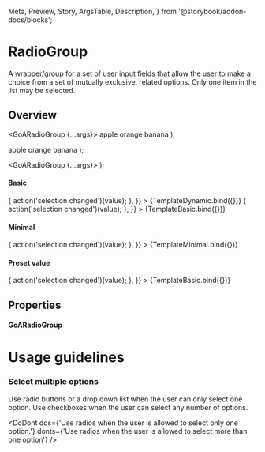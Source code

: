   Meta,
  Preview,
  Story,
  ArgsTable,
  Description,
} from '@storybook/addon-docs/blocks';



<Meta
  title="Component Library/Components/RadioGroup"
  component={GoARadioGroup}
/>

# RadioGroup

A wrapper/group for a set of user input fields that allow the user to make a choice from a set of mutually exclusive, related options. Only one item in the list may be selected.

## Overview

  <GoARadioGroup {...args}>
    <GoARadio value="apple">apple</GoARadio>
    <GoARadio value="orange">orange</GoARadio>
    <GoARadio value="banana">banana</GoARadio>
  </GoARadioGroup>
);

  <GoARadioGroup name="minimal-fruits">
    <GoARadio value="apple">apple</GoARadio>
    <GoARadio value="orange">orange</GoARadio>
    <GoARadio value="banana">banana</GoARadio>
  </GoARadioGroup>
);

  <GoARadioGroup {...args}></GoARadioGroup>
);

#### Basic

<Canvas>
  <Story
    name="Dynamic"
    height={200}
    args={{
      name: 'dynamic-fruits',
      title: 'Which of the following is your favorite fruit?',
      helperText:
        'It doesnt have to be your absolute favorite, just the one you like best of what is listed',
      requiredErrorMessage: 'Please select a fruit',
      required: false,
      disabled: false,
      labelPosition: 'after',
      items: [
        {text: 'Grapes', value: 'grapes'},
        {text: 'Pears', value: 'pears'},
        {text: 'Kiwi', value: 'kiwi'},
      ],
      onChange: (value) => {
        action('selection changed')(value);
      },
    }}
  >
    {TemplateDynamic.bind({})}
  </Story>
</Canvas>

<Canvas>
  <Story
    name="Basic"
    height={200}
    args={{
      name: 'fruits',
      title: 'Which of the following is your favorite fruit?',
      helperText:
        'It doesnt have to be your absolute favorite, just the one you like best of what is listed',
      requiredErrorMessage: 'Please select a fruit',
      required: false,
      disabled: false,
      labelPosition: 'after',
      onChange: (value) => {
        action('selection changed')(value);
      },
    }}
  >
    {TemplateBasic.bind({})}
  </Story>
</Canvas>

#### Minimal

<Canvas>
  <Story
    name="Minimal"
    height={200}
    args={{
      onChange: (value) => {
        action('selection changed')(value);
      },
    }}
  >
    {TemplateMinimal.bind({})}
  </Story>
</Canvas>

#### Preset value

<Canvas>
  <Story
    name="Preset"
    height={200}
    args={{
      name: 'fruits',
      value: 'orange',
      title: 'Which of the following is your favorite fruit?',
      helperText: 'This one has an initial value of orange set',
      requiredErrorMessage: 'Please select a fruit',
      required: false,
      disabled: false,
      labelPosition: 'after',
      onChange: (value) => {
        action('selection changed')(value);
      },
    }}
  >
    {TemplateBasic.bind({})}
  </Story>
</Canvas>

## Properties

#### GoARadioGroup

<Description of={GoARadioGroup} />
<ArgsTable of={GoARadioGroup} />

# Usage guidelines

### Select multiple options

Use radio buttons or a drop down list when the user can only select one option. Use checkboxes when the user can select any number of options.

<DoDont
  dos={'Use radios when the user is allowed to select only one option.'}
  donts={'Use radios when the user is allowed to select more than one option'}
/>
